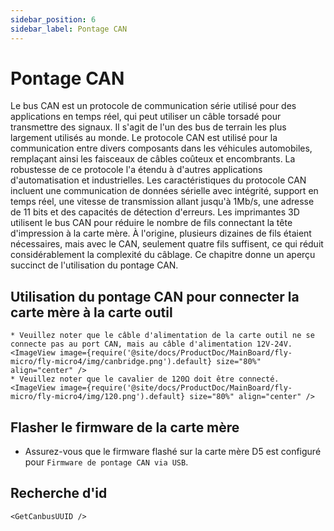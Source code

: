 ```yaml
---
sidebar_position: 6
sidebar_label: Pontage CAN
---
```






# Pontage CAN

Le bus CAN est un protocole de communication série utilisé pour des applications en temps réel, qui peut utiliser un câble torsadé pour transmettre des signaux. Il s'agit de l'un des bus de terrain les plus largement utilisés au monde. Le protocole CAN est utilisé pour la communication entre divers composants dans les véhicules automobiles, remplaçant ainsi les faisceaux de câbles coûteux et encombrants. La robustesse de ce protocole l'a étendu à d'autres applications d'automatisation et industrielles. Les caractéristiques du protocole CAN incluent une communication de données sérielle avec intégrité, support en temps réel, une vitesse de transmission allant jusqu'à 1Mb/s, une adresse de 11 bits et des capacités de détection d'erreurs.
Les imprimantes 3D utilisent le bus CAN pour réduire le nombre de fils connectant la tête d'impression à la carte mère. À l'origine, plusieurs dizaines de fils étaient nécessaires, mais avec le CAN, seulement quatre fils suffisent, ce qui réduit considérablement la complexité du câblage.
Ce chapitre donne un aperçu succinct de l'utilisation du pontage CAN.

## Utilisation du pontage CAN pour connecter la carte mère à la carte outil

    * Veuillez noter que le câble d'alimentation de la carte outil ne se connecte pas au port CAN, mais au câble d'alimentation 12V-24V.
    <ImageView image={require('@site/docs/ProductDoc/MainBoard/fly-micro/fly-micro4/img/canbridge.png').default} size="80%" align="center" />
    * Veuillez noter que le cavalier de 120Ω doit être connecté.
    <ImageView image={require('@site/docs/ProductDoc/MainBoard/fly-micro/fly-micro4/img/120.png').default} size="80%" align="center" />

## Flasher le firmware de la carte mère

* Assurez-vous que le firmware flashé sur la carte mère D5 est configuré pour `Firmware de pontage CAN via USB`.

## Recherche d'id

    <GetCanbusUUID />